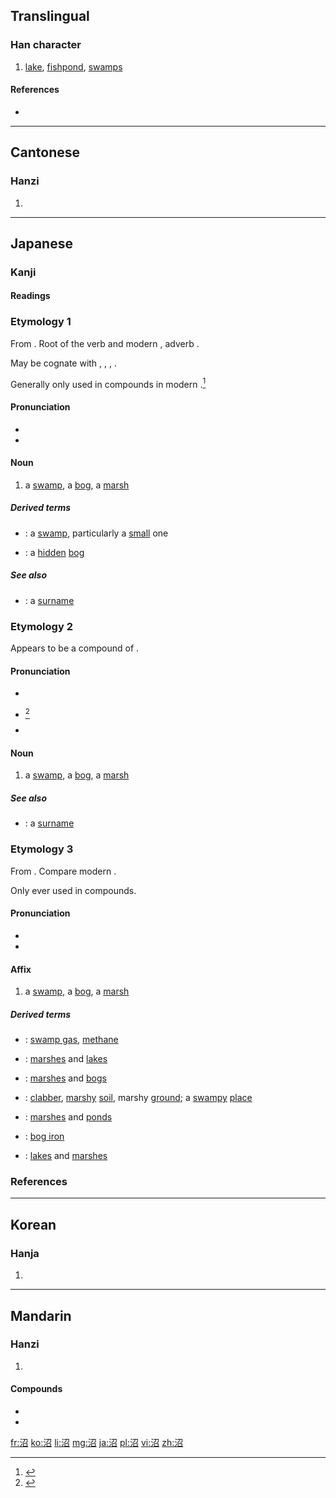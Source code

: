 ==Translingual==

===Han character===
{{Han char|rn=85|rad=水|as=05|sn=8|four=3716<sub>2</sub>|canj=水尸竹口 (ESHR)}}

# [[lake]], [[fishpond]], [[swamps]]

====References====
* {{Han ref|kx=0614.090|dkj=17257|dj=1008.010|hdz=31597.050|uh=6CBC|ud=27836|bh=AA68|bd=43624}}

----

==Cantonese==

===Hanzi===
{{yue-hanzi|jyut=|y=jiu2}}

# {{defn|lang=yue|sort=水05}}

----

==Japanese==

===Kanji===
{{ja-kanji|grade=c|rs=水05}}

====Readings====
{{ja-readings
|goon=[[しょう]] (shō) < [[せう]] (seu)
|kanon=[[しょう]] (shō) < [[せう]] (seu)
|kun=[[ぬ]] (nu), [[ぬま]] (numa)
}}

===Etymology 1===
From {{etyl|ojp|ja|sort=ぬ}}.  Root of the {{etyl|ojp|-}} verb {{term|lang=ja|ぬる|tr=nuru||to become loose; to become wet}} and modern {{etyl|ja|-|}} {{term|lang=ja|濡れる|tr=nureru||to become wet}}, adverb {{term|lang=ja|ぬるぬる|tr=nurunuru||loosely; lukewarmly; oozingly}}.

May be cognate with {{etyl|ko|-}} {{term|lang=ko|늪|tr=neup||swamp, bog, marsh}}, {{etyl|mn|-}} {{term|lang=mn|нам|tr=nam||low-lying}}, {{term|lang=mn|намаг|tr=namag||swamp, bog, marsh}}, {{term|lang=mn|норох|tr=norokh||to become wet}}.

Generally only used in compounds in modern {{etyl|ja|-}}.<ref name="KDJ">{{R:Kokugo Dai Jiten}}</ref>

====Pronunciation====
* {{l|ja|sc=Latn|訓読み|Kun'yomi}}
* {{IPA|lang=ja|[nɯᵝ]}}

====Noun====
{{ja-noun|k|hira=ぬ|rom=nu}}

# a [[swamp]], a [[bog]], a [[marsh]]

=====Derived terms=====
{{der-top}}
* {{ja-l|小沼|おぬ|onu}}: a [[swamp]], particularly a [[small]] one
* {{ja-l|隠沼|こもりぬ|komorinu}}: a [[hidden]] [[bog]]
{{der-bottom}}

=====See also=====
* {{ja-l|沼間|ぬま|Numa}}: a [[surname]]

===Etymology 2===
Appears to be a compound of {{compound|lang=ja|sort=ぬま|沼|tr1=nu|t1=swamp|間|tr2=ma|t2=space, area}}.

====Pronunciation====
* {{l|ja|sc=Latn|訓読み|Kun'yomi}}
* {{ja-accent-common|o|ぬ|ま}}<ref name="NHK">{{R:NHK Hatsuon}}</ref>
* {{IPA|lang=ja|[nɯᵝma̠]}}

====Noun====
{{ja-noun|k|hira=ぬま|rom=numa}}

# a [[swamp]], a [[bog]], a [[marsh]]

=====See also=====
* {{ja-l|沼間|ぬま|Numa}}: a [[surname]]

===Etymology 3===
From {{etyl|ltc|ja|sort=しょう}} {{term|lang=ltc|沼|tr=tsyewX}}.  Compare modern {{etyl|cmn|-}} {{term|lang=cmn|沼|tr=zhǎo}}.

Only ever used in compounds.

====Pronunciation====
* {{l|ja|sc=Latn|音読み|On'yomi}}
* {{IPA|lang=ja|[ɕʲo̞ː]}}

====Affix====
{{ja-pos|k|affix|hira=しょう|rom=shō|hhira=せう}}

# a [[swamp]], a [[bog]], a [[marsh]]

=====Derived terms=====
{{der-top}}
* {{ja-l|沼気|しょうき|shōki}}: [[swamp gas]], [[methane]]
* {{ja-l|沼湖|しょうこ|shōko}}: [[marsh]]es and [[lake]]s
* {{ja-l|沼沢|しょうたく|shōtaku}}: [[marsh]]es and [[bog]]s
* {{ja-l|沼地|しょうち|shōchi}}: [[clabber]], [[marshy]] [[soil]], marshy [[ground]]; a [[swampy]] [[place]]
* {{ja-l|沼池|しょうち|shōchi}}: [[marsh]]es and [[pond]]s
* {{ja-l|沼鉄鉱|しょうてっこう|shōtekkō}}: [[bog iron]]
{{der-mid}}
* {{ja-l|湖沼|こしょう|koshō}}: [[lake]]s and [[marsh]]es
{{der-bottom}}

===References===
<references/>

----

==Korean==

===Hanja===
{{ko-hanja|hangeul=소|eumhun=|rv=so|mr=so|y=so}}

# {{defn|lang=ko|sort=水05}}

----

==Mandarin==

===Hanzi===
{{cmn-hanzi|pin=[[gǔ]] ([[gu3]]), [[zhǎo]] ([[zhao3]])|wg=ku<sup>3</sup>, chao<sup>3</sup>}}

# {{defn|lang=cmn|sort=水05}}

====Compounds====
* {{l|cmn|沼泽|tr=zhǎozé}}
* {{l|cmn|泥沼|tr=nízhǎo}}

[[fr:沼]]
[[ko:沼]]
[[li:沼]]
[[mg:沼]]
[[ja:沼]]
[[pl:沼]]
[[vi:沼]]
[[zh:沼]]